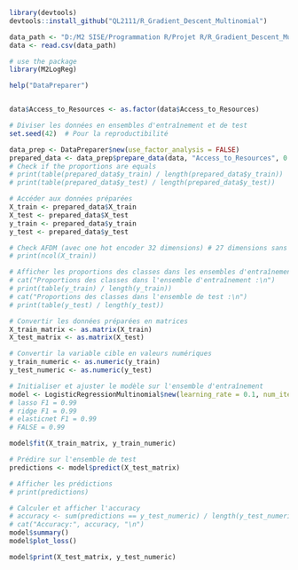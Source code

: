 

```r
library(devtools)
devtools::install_github("QL2111/R_Gradient_Descent_Multinomial")
```


```r
data_path <- "D:/M2 SISE/Programmation R/Projet R/R_Gradient_Descent_Multinomial/data/StudentPerformanceFactors.csv" 
data <- read.csv(data_path)
```




```r
# use the package
library(M2LogReg)
```


```r
help("DataPreparer")

```

```r

```


```r
data$Access_to_Resources <- as.factor(data$Access_to_Resources)

# Diviser les données en ensembles d'entraînement et de test
set.seed(42)  # Pour la reproductibilité

data_prep <- DataPreparer$new(use_factor_analysis = FALSE)
prepared_data <- data_prep$prepare_data(data, "Access_to_Resources", 0.7, stratify = TRUE, remove_outliers = TRUE, outlier_seuil = 0.10)
# Check if the proportions are equals
# print(table(prepared_data$y_train) / length(prepared_data$y_train))
# print(table(prepared_data$y_test) / length(prepared_data$y_test))

# Accéder aux données préparées
X_train <- prepared_data$X_train
X_test <- prepared_data$X_test
y_train <- prepared_data$y_train
y_test <- prepared_data$y_test

# Check AFDM (avec one hot encoder 32 dimensions) # 27 dimensions sans one hot encoder, encore réduire ?
# print(ncol(X_train))

# Afficher les proportions des classes dans les ensembles d'entraînement et de test
# cat("Proportions des classes dans l'ensemble d'entraînement :\n")
# print(table(y_train) / length(y_train))
# cat("Proportions des classes dans l'ensemble de test :\n")
# print(table(y_test) / length(y_test))

# Convertir les données préparées en matrices
X_train_matrix <- as.matrix(X_train)
X_test_matrix <- as.matrix(X_test)

# Convertir la variable cible en valeurs numériques
y_train_numeric <- as.numeric(y_train)
y_test_numeric <- as.numeric(y_test)

# Initialiser et ajuster le modèle sur l'ensemble d'entraînement
model <- LogisticRegressionMultinomial$new(learning_rate = 0.1, num_iterations = 300, loss="logistique", optimizer="adam", use_early_stopping=TRUE, regularization = "elasticnet")
# lasso F1 = 0.99
# ridge F1 = 0.99
# elasticnet F1 = 0.99
# FALSE = 0.99

model$fit(X_train_matrix, y_train_numeric)

# Prédire sur l'ensemble de test
predictions <- model$predict(X_test_matrix)

# Afficher les prédictions
# print(predictions)

# Calculer et afficher l'accuracy
# accuracy <- sum(predictions == y_test_numeric) / length(y_test_numeric)
# cat("Accuracy:", accuracy, "\n")
model$summary()
model$plot_loss()

model$print(X_test_matrix, y_test_numeric)
```



```r

```




```r

```




```r

```




```r

```












